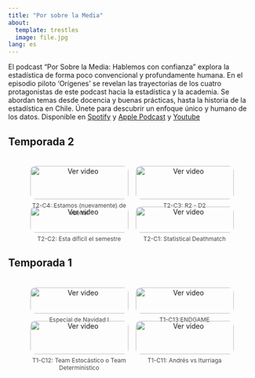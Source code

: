 ```yaml
---
title: "Por sobre la Media"
about:
  template: trestles
  image: file.jpg
lang: es
---
```


El podcast "Por Sobre la Media: Hablemos con confianza" explora la estadística de forma poco convencional y profundamente humana. En el episodio piloto 'Orígenes' se revelan las trayectorias de los cuatro protagonistas de este podcast hacia la estadística y la academia. Se abordan temas desde docencia y buenas prácticas, hasta la historia de la estadística en Chile. Únete para descubrir un enfoque único y humano de los datos. Disponible en [Spotify](https://open.spotify.com/show/1ygvqwPDgCP5uirXkMeYnG) y [Apple Podcast](https://podcasts.apple.com/us/podcast/por-sobre-la-media-hablemos-con-confianza/id1747829825) y [Youtube](https://www.youtube.com/@porsobrelamedia)

## Temporada 2

<div class="video-grid">

::: {.video-item}
[![Ver video](https://img.youtube.com/vi/S9sjA8yDmw4/0.jpg)](https://youtu.be/S9sjA8yDmw4)
<p> T2-C4: Estamos (nuevamente) de vuelta! </p>
:::

::: {.video-item}
[![Ver video](https://img.youtube.com/vi/ySiBjgJGOfs/0.jpg)](https://youtu.be/ySiBjgJGOfs)
<p> T2-C3: R2 - D2 </p>
:::

::: {.video-item}
[![Ver video](https://img.youtube.com/vi/MJlYPkQjLeQ/0.jpg)](https://youtu.be/MJlYPkQjLeQ)
<p> T2-C2: Esta díficil el semestre </p>
:::

::: {.video-item}
[![Ver video](https://img.youtube.com/vi/blcxe6wTo-g/0.jpg)](https://youtu.be/blcxe6wTo-g)
<p> T2-C1: Statistical Deathmatch </p>
:::

</div>

## Temporada 1

<div class="video-grid">

::: {.video-item}
[![Ver video](https://img.youtube.com/vi/mCHdYRo9Xzk/0.jpg)](https://youtu.be/mCHdYRo9Xzk)
<p> Especial de Navidad I </p>
:::

::: {.video-item}
[![Ver video](https://img.youtube.com/vi/tKTQlqzNjM4/0.jpg)](https://youtu.be/tKTQlqzNjM4)
<p> T1-C13:ENDGAME </p>
:::

::: {.video-item}
[![Ver video](https://img.youtube.com/vi/vapZ_qMvWP0/0.jpg)](https://youtu.be/vapZ_qMvWP0)
<p> T1-C12: Team Estocástico o Team Deterministico</p>
:::

::: {.video-item}
[![Ver video](https://img.youtube.com/vi/TAbJEqcBRvU/0.jpg)](https://youtu.be/TAbJEqcBRvU)
<p> T1-C11: Andrés vs Iturriaga</p>
:::

</div>

<style>
.video-grid {
    display: flex;
    flex-wrap: wrap;
    gap: 15px;
    justify-content: center;
    padding: 20px;
}

.video-item {
    width: 30%;
    min-width: 200px;
    text-align: center;
}

.video-item img {
    width: 100%;
    border-radius: 10px;
    cursor: pointer;
}

.video-item p {
    font-size: 12px;
    color: #444;
    margin-top: 5px;
}
</style>
